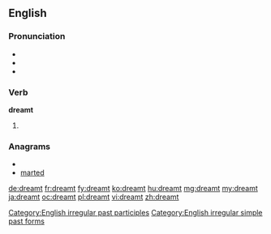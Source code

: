 ==English==

===Pronunciation===
* {{IPA|/ˈdɹɛmt/|/ˈdɹɛmpt/}}
* {{audio|en-us-dreamt.ogg|Audio (US)}}
* {{rhymes|ɛmpt}}

===Verb===
'''dreamt'''

# {{past of|[[dream]]}}

===Anagrams===
* {{alphagram|ademrt}}
* [[marted#English|marted]]

[[Category:English irregular past participles]]
[[Category:English irregular simple past forms]]

[[de:dreamt]]
[[fr:dreamt]]
[[fy:dreamt]]
[[ko:dreamt]]
[[hu:dreamt]]
[[mg:dreamt]]
[[my:dreamt]]
[[ja:dreamt]]
[[oc:dreamt]]
[[pl:dreamt]]
[[vi:dreamt]]
[[zh:dreamt]]